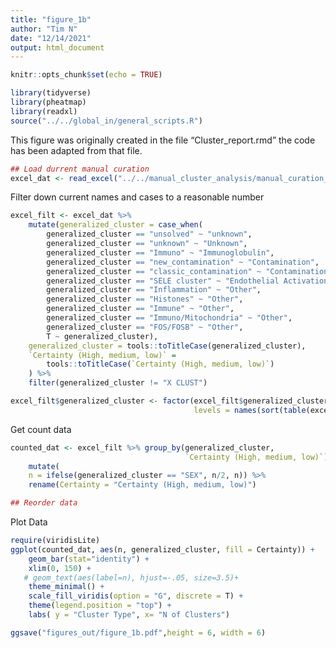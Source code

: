 ```yaml
---
title: "figure_1b"
author: "Tim N"
date: "12/14/2021"
output: html_document
---
```


```r
knitr::opts_chunk$set(echo = TRUE)
```

```r
library(tidyverse)
library(pheatmap)
library(readxl)
source("../../global_in/general_scripts.R")
```

This figure was originally created in the file "Cluster_report.rmd" the code has been adapted from that file.


```r
## Load durrent manual curation
excel_dat <- read_excel("../../manual_cluster_analysis/manual_curation_12_14_21.xlsx")
```

Filter down current names and cases to a reasonable number
```r

excel_filt <- excel_dat %>%
    mutate(generalized_cluster = case_when(
        generalized_cluster == "unsolved" ~ "unknown",
        generalized_cluster == "unknown" ~ "Unknown",
        generalized_cluster == "Immuno" ~ "Immunoglobulin",
        generalized_cluster == "new_contamination" ~ "Contamination",
        generalized_cluster == "classic_contamination" ~ "Contamination",
        generalized_cluster == "SELE cluster" ~ "Endothelial Activation",
        generalized_cluster == "Inflammation" ~ "Other",
        generalized_cluster == "Histones" ~ "Other",
        generalized_cluster == "Immune" ~ "Other",
        generalized_cluster == "Immuno/Mitochondria" ~ "Other",
        generalized_cluster == "FOS/FOSB" ~ "Other",
        T ~ generalized_cluster),
    generalized_cluster = tools::toTitleCase(generalized_cluster),
    `Certainty (High, medium, low)` =
        tools::toTitleCase(`Certainty (High, medium, low)`)
    ) %>%
    filter(generalized_cluster != "X CLUST") 

excel_filt$generalized_cluster <- factor(excel_filt$generalized_cluster,
                                         levels = names(sort(table(excel_filt$generalized_cluster))))
```

Get count data
```r
counted_dat <- excel_filt %>% group_by(generalized_cluster,
                                       `Certainty (High, medium, low)`) %>% dplyr::count() %>%
    mutate(
    n = ifelse(generalized_cluster == "SEX", n/2, n)) %>%
    rename(Certainty = "Certainty (High, medium, low)")

## Reorder data

```

Plot Data
```R
require(viridisLite)
ggplot(counted_dat, aes(n, generalized_cluster, fill = Certainty)) +
    geom_bar(stat="identity") +
    xlim(0, 150) +
   # geom_text(aes(label=n), hjust=-.05, size=3.5)+
    theme_minimal() +
    scale_fill_viridis(option = "G", discrete = T) + 
    theme(legend.position = "top") +
    labs( y = "Cluster Type", x= "N of Clusters")

ggsave("figures_out/figure_1b.pdf",height = 6, width = 6)
```

